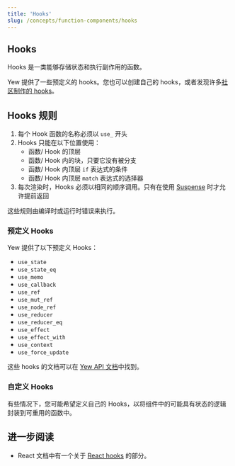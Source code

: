 ```yaml
---
title: 'Hooks'
slug: /concepts/function-components/hooks
---
```


## Hooks

Hooks 是一类能够存储状态和执行副作用的函数。

Yew 提供了一些预定义的 hooks。您也可以创建自己的 hooks，或者发现许多[社区制作的 hooks](/community/awesome#hooks)。

## Hooks 规则

1. 每个 Hook 函数的名称必须以 `use_` 开头
2. Hooks 只能在以下位置使用：
    - 函数/ Hook 的顶层
    - 函数/ Hook 内的块，只要它没有被分支
    - 函数/ Hook 内顶层 `if` 表达式的条件
    - 函数/ Hook 内顶层 `match` 表达式的选择器
3. 每次渲染时，Hooks 必须以相同的顺序调用。只有在使用 [Suspense](../../suspense.mdx) 时才允许提前返回

这些规则由编译时或运行时错误来执行。

### 预定义 Hooks

Yew 提供了以下预定义 Hooks：

- `use_state`
- `use_state_eq`
- `use_memo`
- `use_callback`
- `use_ref`
- `use_mut_ref`
- `use_node_ref`
- `use_reducer`
- `use_reducer_eq`
- `use_effect`
- `use_effect_with`
- `use_context`
- `use_force_update`

这些 hooks 的文档可以在 [Yew API 文档](https://yew-rs-api.web.app/next/yew/functional/)中找到。

### 自定义 Hooks

有些情况下，您可能希望定义自己的 Hooks，以将组件中的可能具有状态的逻辑封装到可重用的函数中。

## 进一步阅读

- React 文档中有一个关于 [React hooks](https://reactjs.org/docs/hooks-intro.html) 的部分。
